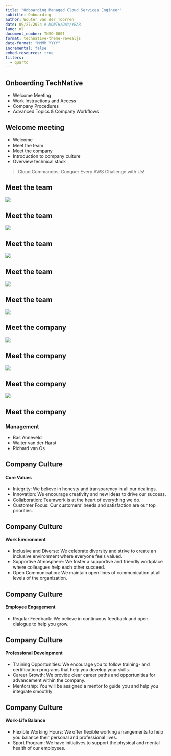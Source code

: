 ```yaml
---
title: "Onboarding Managed Cloud Services Engineer"
subtitle: Onboarding 
author: Wouter van der Toorren
date: 09/27/2024 # MONTH/DAY/YEAR
lang: nl
document_number: TNSO-0001
format: technative-theme-revealjs
date-format: "MMMM YYYY"
incremental: false
embed-resources: true
filters:
  - quarto
---
```

## Onboarding TechNative {.center data-background-color="#112f41"}

- Welcome Meeting
- Work Instructions and Access
- Company Procedures
- Advanced Topics & Company Workflows

## Welcome meeting {.center data-background-color="#112f41"}

- Welcome
- Meet the team
- Meet the company
- Introduction to company culture
- Overview technical stack

>Cloud Commandos: Conquer Every AWS Challenge with Us!

## Meet the team {.center data-background-color="#112f41"}

![](./meet-the-team-01.jpg)

## Meet the team {.center data-background-color="#112f41"}

![](./managed-cloud-services-01.jpg)

## Meet the team {.center data-background-color="#112f41"}

![](./managed-cloud-services-02.jpg)

## Meet the team {.center data-background-color="#112f41"}

![](./managed-cloud-services-03.jpg)

## Meet the team {.center data-background-color="#112f41"}

![](./managed-cloud-services-04.jpg)

## Meet the company {.center data-background-color="#112f41"}

![](./hr-finance-01.jpg)

## Meet the company {.center data-background-color="#112f41"}

![](./finops-consultancy-01.jpg)

## Meet the company {.center data-background-color="#112f41"}

![](./finops-consultancy-02.jpg)

## Meet the company {.center data-background-color="#112f41"}
### Management

- Bas Anneveld
- Walter van der Harst
- Richard van Os

## Company Culture {.center data-background-color="#112f41"}
#### Core Values
- Integrity: We believe in honesty and transparency in all our dealings.
- Innovation: We encourage creativity and new ideas to drive our success.
- Collaboration: Teamwork is at the heart of everything we do.
- Customer Focus: Our customers’ needs and satisfaction are our top priorities.

## Company Culture {.center data-background-color="#112f41"}
#### Work Environment
- Inclusive and Diverse: We celebrate diversity and strive to create an inclusive environment where everyone feels valued.
- Supportive Atmosphere: We foster a supportive and friendly workplace where colleagues help each other succeed.
- Open Communication: We maintain open lines of communication at all levels of the organization.

## Company Culture {.center data-background-color="#112f41"}
#### Employee Engagement
- Regular Feedback: We believe in continuous feedback and open dialogue to help you grow.

## Company Culture {.center data-background-color="#112f41"}
#### Professional Development
- Training Opportunities: We encourage you to follow training- and certification programs that help you develop your skills.
- Career Growth: We provide clear career paths and opportunities for advancement within the company.
- Mentorship: You will be assigned a mentor to guide you and help you integrate smoothly

## Company Culture {.center data-background-color="#112f41"}
#### Work-Life Balance
- Flexible Working Hours: We offer flexible working arrangements to help you balance their personal and professional lives.
-  Sport Program: We have initiatives to support the physical and mental health of our employees.

